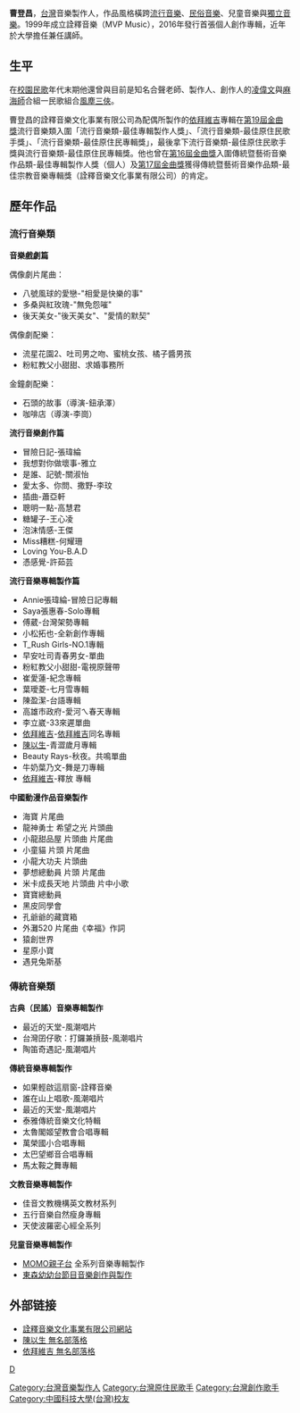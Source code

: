 {{BLP unsourced|time=2021-10-04T01:03:40+00:00}}
{{coi|time=2021-06-01}}
{{藝人
| 姓名 = 曹登昌
| type = 制作人
| 職業 = [[音樂製作人|音樂製作人]]、[[詞曲作家|詞曲作家]]、[[編曲家|編曲家]]、[[歌手|歌手]]
| 圖片 = 
| 圖片尺寸 = 
| 圖片簡介 = 
| 羅馬拼音 = CHAO Tang-chang
| 國籍 = {{ROC}}
| 出生地 = {{TWN}}
| 語言 = [[現代標準漢語|國語]]、[[臺語|臺語]]、[[英語|英語]]
| 教育程度 = [[中國科技大學|中國科技大學視覺傳達設計系EMBA碩士]]
| 配偶 = [[依拜維吉|依拜維吉]]
| 音樂類型 = [[華語流行音樂|華語流行音樂]]、[[兒童音樂|兒童音樂]]、[[宗教音樂|宗教音樂]]、[[原住民音樂|原住民音樂]]、[[搖滾|搖滾]]、[[民謠|民謠]]、[[中国风|中國風]]、[[民俗音樂|民俗音樂]]
| 演奏樂器 = [[鋼琴|鋼琴]]、[[吉他|吉他]]、[[揚琴|揚琴]]等
| 出道地點 =[[台灣|台灣]]
| 唱片公司 = 詮釋音樂文化事業有限公司
| 網站 = [https://web.archive.org/web/20180810115432/http://mvpmusic.tw/ 詮釋音樂文化事業有限公司]
| goldenmelodyawards = {{Awards|award=[[傳藝類-最佳音樂製作人|入圍傳藝類-最佳音樂製作人]]|year= 2005年}}{{Awards|award=[[傳藝類-最佳民族樂曲專輯獎|'''榮獲第16屆金曲獎傳藝類-最佳民族樂曲專輯獎''']]|year= 2005年|title=〈誰在山上唱歌〉}}{{Awards|award=[[傳藝類-最佳演唱獎|'''榮獲第16屆-曲獎傳藝類-最佳演唱獎''']]|year= 2005年|title=〈誰在山上唱歌〉}}{{Awards|award=[[流行音樂類-最佳專輯製作人獎|入圍第19屆金曲獎流行音樂類-最佳專輯製作人獎]]|year= 2008年|title=〈[[依拜維吉|依拜維吉]]〉}}{{Awards|award=[[流行音樂類-最佳原住民歌手獎|'''榮獲第19屆金曲獎流行音樂類-最佳原住民歌手獎''']]|year= 2008年|title=〈[[依拜維吉|依拜維吉]]〉}}{{Awards|award=[[流行音樂類-最佳原住民專輯獎|'''榮獲第19屆金曲獎流行音樂類-最佳原住民專輯獎獎''']]|year= 2008年|title=〈[[依拜維吉|依拜維吉]]〉}}
}}

'''曹登昌'''，[[台灣|台灣]]音樂製作人，作品風格橫跨[[流行音樂|流行音樂]]、[[民俗音樂|民俗音樂]]、兒童音樂與[[獨立音樂|獨立音樂]]。1999年成立詮釋音樂（MVP Music），2016年發行首張個人創作專輯，近年於大學擔任兼任講師。

==生平==
在[[校園民歌|校園民歌]]年代末期他還曾與目前是知名合聲老師、製作人、創作人的[[凌偉文|凌偉文]]與[[麻海師|麻海師]]合組一民歌組合[[風塵三俠|風塵三俠]]。

曹登昌的詮釋音樂文化事業有限公司為配偶所製作的[[依拜維吉|依拜維吉]]專輯在[[第19屆金曲獎|第19屆金曲獎]]流行音樂類入圍「流行音樂類-最佳專輯製作人獎」、「流行音樂類-最佳原住民歌手獎」、「流行音樂類-最佳原住民專輯獎」，最後拿下流行音樂類-最佳原住民歌手獎與流行音樂類-最佳原住民專輯獎。他也曾在[[第16屆金曲獎|第16屆金曲獎]]入圍傳統暨藝術音樂作品類-最佳專輯製作人獎（個人）及[[第17屆金曲獎|第17屆金曲獎]]獲得傳統暨藝術音樂作品類-最佳宗教音樂專輯獎（詮釋音樂文化事業有限公司）的肯定。

==歷年作品==
===流行音樂類===

'''音樂戲劇篇'''

偶像劇片尾曲：

*  八號風球的愛戀-"相愛是快樂的事"
*  多桑與紅玫瑰-"無免怨嗺"
*  後天美女-"後天美女"、"愛情的默契"

偶像劇配樂：    

*  流星花園2、吐司男之吻、蜜桃女孩、橘子醬男孩
*  粉紅教父小甜甜、求婚事務所

金鐘劇配樂：    

*  石頭的故事（導演-鈕承澤）
*  咖啡店（導演-李崗）

'''流行音樂創作篇'''

*  冒險日記-張瑋綸
*  我想對你做壞事-雅立
*  是誰、記號-關淑怡
*  愛太多、你問、撒野-李玟
*  插曲-蕭亞軒
*  聰明一點-高慧君
*  糖罐子-王心凌
*  泡沫情感-王傑
*  Miss糟糕-何耀珊
*  Loving You-B.A.D
*  憑感覺-許茹芸

'''流行音樂專輯製作篇'''

*  Annie張瑋綸-冒險日記專輯
*  Saya張惠春-Solo專輯
*  傅葳-台灣架勢專輯
*  小松拓也-全新創作專輯
*  T_Rush Girls-NO.1專輯
*  早安吐司青春男女-單曲
*  粉紅教父小甜甜-電視原聲帶
*  崔愛蓮-紀念專輯
*  葉璦菱-七月雪專輯
*  陳盈潔-台語專輯
*  高雄市政府-愛河ㄟ春天專輯
*  李立崴-33來遲單曲
*  [[依拜維吉|依拜維吉]]-[[依拜維吉|依拜維吉]]同名專輯
*  [[陳以生|陳以生]]-青澀歲月專輯
*  Beauty Rays-秋夜。共鳴單曲
*  牛奶葉乃文-舞是刀專輯
*   [[依拜維吉|依拜維吉]]-釋放 專輯

'''中國動漫作品音樂製作'''
*  海寶 片尾曲
*  龍神勇士  希望之光 片頭曲
*  小龍甜品屋  片頭曲 片尾曲
*  小童貓  片頭 片尾曲
*  小龍大功夫  片頭曲
*  夢想總動員  片頭 片尾曲
*  米卡成長天地 片頭曲 片中小歌
*  寶寶總動員
*  黑皮同學會
*  孔爺爺的藏寶箱
*  外灘520 片尾曲《幸福》作詞
*  猿創世界
* 星原小寶
* 遇見兔斯基

===傳統音樂類===
'''古典（民謠）音樂專輯製作'''

*  最近的天堂-風潮唱片
*  台灣囝仔歌：打鑼兼摃鼓-風潮唱片
*  陶笛奇遇記-風潮唱片

'''傳統音樂專輯製作'''

*  如果輕啟這扇窗-詮釋音樂
*  誰在山上唱歌-風潮唱片
*  最近的天堂-風潮唱片
*  泰雅傳統音樂文化特輯
*  太魯閣姬望教會合唱專輯
*  萬榮國小合唱專輯
*  太巴望鄉音合唱專輯
*  馬太鞍之舞專輯

'''文教音樂專輯製作'''

*  佳音文教機構英文教材系列
*  五行音樂自然瘦身專輯
*  天使波羅密心經全系列

'''兒童音樂專輯製作'''

* [[MOMO親子台|MOMO親子台]] 全系列音樂專輯製作
* [[東森幼幼台|東森幼幼台節目音樂創作與製作]]

==外部链接==

*[https://web.archive.org/web/20180810115432/http://mvpmusic.tw/ 詮釋音樂文化事業有限公司網站]
*[http://www.wretch.cc/blog/AAPark 陳以生 無名部落格] {{Wayback|url=http://www.wretch.cc/blog/AAPark |date=20110909111931 }}
*[http://www.wretch.cc/blog/vividmvp 依拜維吉 無名部落格] {{Wayback|url=http://www.wretch.cc/blog/vividmvp |date=20131226231642 }}

[[category:曹姓|D]]
[[Category:台灣音樂製作人|Category:台灣音樂製作人]]
[[Category:台灣原住民歌手|Category:台灣原住民歌手]]
[[Category:台灣創作歌手|Category:台灣創作歌手]]
[[Category:中國科技大學(台灣)校友|Category:中國科技大學(台灣)校友]]